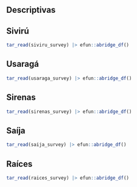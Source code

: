 ## Descriptivas

## Sivirú

```r
tar_read(siviru_survey) |> efun::abridge_df()
```

## Usaragá

```r
tar_read(usaraga_survey) |> efun::abridge_df()
```

## Sirenas

```r
tar_read(sirenas_survey) |> efun::abridge_df()
```

## Saíja

```r
tar_read(saija_survey) |> efun::abridge_df()
```

## Raíces

```r
tar_read(raices_survey) |> efun::abridge_df()
```

